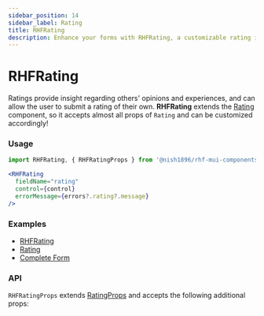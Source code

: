 ```yaml
---
sidebar_position: 14
sidebar_label: Rating
title: RHFRating
description: Enhance your forms with RHFRating, a customizable rating input component for react-hook-form using examples and API details for seamless integration.
---
```



# RHFRating

Ratings provide insight regarding others' opinions and experiences, and can
allow the user to submit a rating of their own. **RHFRating** extends the 
[Rating](https://mui.com/material-ui/react-rating/) component,
so it accepts almost all props of `Rating` and can be customized accordingly!

### Usage

```js
import RHFRating, { RHFRatingProps } from '@nish1896/rhf-mui-components/mui/rating';
```

```jsx
<RHFRating
  fieldName="rating"
  control={control}
  errorMessage={errors?.rating?.message}
/>
```

### Examples
- [RHFRating](https://rhf-mui-components-examples.netlify.app/switch-slider-rating)
- [Rating](https://mui.com/material-ui/react-rating/)
- [Complete Form](https://rhf-mui-components-examples.netlify.app/complete-form)

### API
`RHFRatingProps` extends [RatingProps](https://mui.com/material-ui/api/Rating/)
and accepts the following additional props:

<RHFRatingPropsTable />
